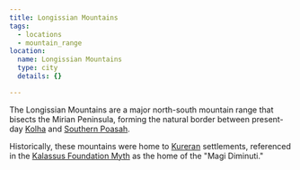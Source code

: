 ```yaml
---
title: Longissian Mountains
tags:
  - locations
  - mountain_range
location:
  name: Longissian Mountains
  type: city
  details: {}

---
```


The Longissian Mountains are a major north-south mountain range that bisects the
Mirian Peninsula, forming the natural border between present-day
[Kolha](/locations/kolha) and [Southern Poasah](/locations/southern-poasah).

Historically, these mountains were home to
[Kureran](/ethnicities/koradin-kurerans/) settlements, referenced in the
[Kalassus Foundation Myth](/world-novelty/kalassus-foundation-myth/) as the
home of the "Magi Diminuti."
